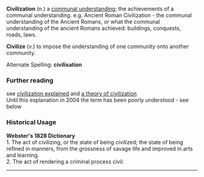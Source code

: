 <b>Civilization</b> (n.) a [[communal understanding]]; the achievements of a communal understanding.  e.g. Ancient Roman Civilization - the communal understanding of the Ancient Romans, or what the communal understanding  of the ancient Romans achieved: buildings, conquests, roads, laws.  

<b>Civilize</b> (v.) to impose the understanding of one community onto another community.
 
Alternate Spelling: '''civilisation'''

=== Further reading ===
see [http://www.ourcivilisation.com/define.htm civilization explained]
and [http://www.ourcivilisation.com/theory.htm a theory of civilization]<br>
Until this explanation  in 2004 the term has been poorly understood -  see below
=== Historical Usage ===

<b>Webster's 1828 Dictionary</b><br>1. The act of civilizing, or the state of being civilized; the state of being refined in manners, from the grossness of savage life and improved in arts and learning.<br>2. The act of rendering a criminal process civil.
----